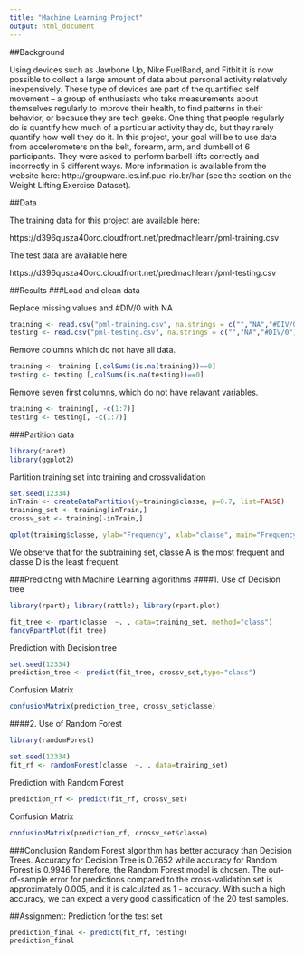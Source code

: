 ```yaml
---
title: "Machine Learning Project"
output: html_document
---
```


##Background

Using devices such as Jawbone Up, Nike FuelBand, and Fitbit it is now possible to collect a large amount of data about personal activity relatively inexpensively. These type of devices are part of the quantified self movement – a group of enthusiasts who take measurements about themselves regularly to improve their health, to find patterns in their behavior, or because they are tech geeks. One thing that people regularly do is quantify how much of a particular activity they do, but they rarely quantify how well they do it. In this project, your goal will be to use data from accelerometers on the belt, forearm, arm, and dumbell of 6 participants. They were asked to perform barbell lifts correctly and incorrectly in 5 different ways. More information is available from the website here: http://groupware.les.inf.puc-rio.br/har (see the section on the Weight Lifting Exercise Dataset).

##Data

The training data for this project are available here:

https://d396qusza40orc.cloudfront.net/predmachlearn/pml-training.csv

The test data are available here:

https://d396qusza40orc.cloudfront.net/predmachlearn/pml-testing.csv

##Results
###Load and clean data

Replace missing values and #DIV/0 with NA
```r
training <- read.csv("pml-training.csv", na.strings = c("","NA","#DIV/0"))
testing <- read.csv("pml-testing.csv", na.strings = c("","NA","#DIV/0"))
```
Remove columns which do not have all data.
```r
training <- training [,colSums(is.na(training))==0]
testing <- testing [,colSums(is.na(testing))==0]
```
Remove seven first columns, which do not have relavant variables.
```r
training <- training[, -c(1:7)]
testing <- testing[, -c(1:7)]
```
###Partition data
```r
library(caret)
library(ggplot2)
```
Partition training set into training and crossvalidation
```r
set.seed(12334)
inTrain <- createDataPartition(y=training$classe, p=0.7, list=FALSE)
training_set <- training[inTrain,]
crossv_set <- training[-inTrain,]
```

```r
qplot(training$classe, ylab="Frequency", xlab="classe", main="Frequency of the 'classe' variable in the training set")
```

We observe that for the subtraining set, classe A is the most frequent and classe D is the least frequent.

###Predicting with Machine Learning algorithms
####1. Use of Decision tree
```r
library(rpart); library(rattle); library(rpart.plot)
```

```r
fit_tree <- rpart(classe  ~. , data=training_set, method="class")
fancyRpartPlot(fit_tree)
```

Prediction with Decision tree
```r
set.seed(12334)
prediction_tree <- predict(fit_tree, crossv_set,type="class")
```
Confusion Matrix
```r
confusionMatrix(prediction_tree, crossv_set$classe)
```

####2. Use of Random Forest
```r
library(randomForest)
```

```r
set.seed(12334)
fit_rf <- randomForest(classe  ~. , data=training_set)
```
Prediction with Random Forest
```r
prediction_rf <- predict(fit_rf, crossv_set)
```
Confusion Matrix
```r
confusionMatrix(prediction_rf, crossv_set$classe)
```

###Conclusion
Random Forest algorithm has better accuracy than Decision Trees. Accuracy for Decision Tree is 0.7652 while accuracy for Random Forest is 0.9946 Therefore, the Random Forest model is chosen. The out-of-sample error for predictions compared to the cross-validation set is approximately 0.005, and it is calculated as 1 - accuracy. With such a high accuracy, we can expect a very good classification of the 20 test samples. 

##Assignment: Prediction for the test set
```r
prediction_final <- predict(fit_rf, testing)
prediction_final
```
